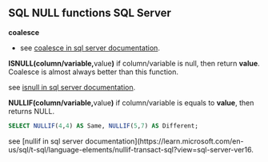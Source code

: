 ## SQL NULL functions SQL Server

**coalesce**

- see [coalesce in sql server documentation](https://learn.microsoft.com/en-us/sql/t-sql/language-elements/coalesce-transact-sql?view=sql-server-ver16).

**ISNULL(column/variable,**value**)**
if column/variable is null, then return **value**.
Coalesce is almost always better than this function.

see [isnull in sql server documentation](https://learn.microsoft.com/en-us/sql/t-sql/functions/isnull-transact-sql?view=sql-server-ver16).


**NULLIF(column/variable,**value**)**
if column/variable is equals to **value**, then returns NULL.


``` sql
SELECT NULLIF(4,4) AS Same, NULLIF(5,7) AS Different;
```

see [nullif in sql server documentation](https://learn.microsoft.com/en-us/sql/t-sql/language-elements/nullif-transact-sql?view=sql-server-ver16.

